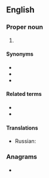 {{also|nyc|nyç}}
==English==

===Proper noun===
{{wikipedia|New York City}}
{{en-proper noun}}

# {{abbreviation of|lang=en|[[New York City]]}}

====Synonyms====
* {{l|en|New York City}}
* {{l|en|New York}}
* {{l|en|City of New York}}

====Related terms====
* {{l|en|NYS}}
* {{l|en|NY}}

====Translations====
{{trans-top|New York City}}
* Russian: {{t|ru|г. Нью-Йо́рк|m}}
{{trans-mid}}
{{trans-bottom}}

===Anagrams===
* {{anagrams|en|a=cny|cyn-}}